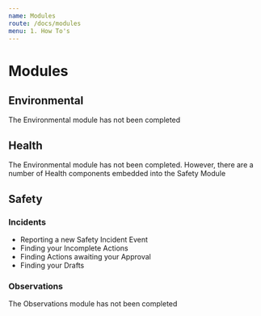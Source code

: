 ```yaml
---
name: Modules
route: /docs/modules
menu: 1. How To's
---
```


# Modules
## Environmental 
The Environmental module has not been completed

## Health 
The Environmental module has not been completed. However, there are a number of Health components embedded into the Safety Module

## Safety 
### Incidents 
- Reporting a new Safety Incident Event 
- Finding your Incomplete Actions
- Finding Actions awaiting your Approval 
- Finding your Drafts

### Observations
The Observations module has not been completed